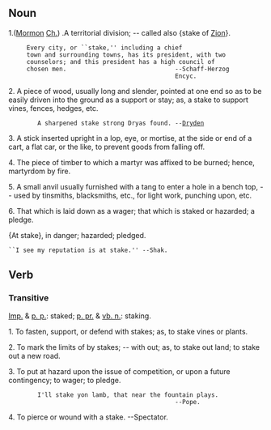 == Noun ==

1.([[Mormon]] [[Ch.]]) .A territorial division; -- called also {stake of [[w:Zion|Zion]]}.

      Every city, or ``stake,'' including a chief 
      town and surrounding towns, has its president, with two
      counselors; and this president has a high council of
      chosen men.                              --Schaff-Herzog
                                               Encyc.

2. A piece of wood, usually long and slender, pointed at one end so as to be easily driven into the ground as a support or stay; as, a stake to support vines, fences, hedges,  etc.

         A sharpened stake strong Dryas found. --[[w:Dryden.|Dryden]]

3. A stick inserted upright in a lop, eye, or mortise, at the side or end of a cart, a flat car, or the like, to prevent goods from falling off.

4. The piece of timber to which a martyr was affixed to be burned; hence, martyrdom by fire.

5. A small anvil usually furnished with a tang to enter a hole in a bench top, -- used by tinsmiths, blacksmiths,  etc., for light work, punching upon, etc.

6. That which is laid down as a wager; that which is staked or hazarded; a pledge.

{At stake}, in danger; hazarded; pledged.
 ``I see my reputation is at stake.'' --Shak.

== Verb==
===Transitive===
[[Imp.]] & [[p. p.]]: staked; [[p. pr.]] & [[vb. n.]]: staking.

1. To fasten, support, or defend with stakes; as, to stake vines or plants.

2. To mark the limits of by stakes; -- with out; as, to stake out land; to stake out a new road.

3. To put at hazard upon the issue of competition, or upon a future contingency; to wager; to pledge.

         I'll stake yon lamb, that near the fountain plays.
                                               --Pope.

4. To pierce or wound with a stake. --Spectator.